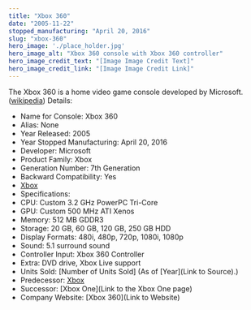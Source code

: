 ```yaml
---
title: "Xbox 360"
date: "2005-11-22"
stopped_manufacturing: "April 20, 2016"
slug: "xbox-360"
hero_image: './place_holder.jpg'
hero_image_alt: "Xbox 360 console with Xbox 360 controller"
hero_image_credit_text: "[Image Image Credit Text]"
hero_image_credit_link: "[Image Image Credit Link]"
---
```

The Xbox 360 is a home video game console developed by Microsoft. ([wikipedia](https://en.wikipedia.org.org/wiki/Xbox_360))
Details:
- Name for Console: Xbox 360
- Alias: None
- Year Released: 2005
- Year Stopped Manufacturing: April 20, 2016
- Developer: Microsoft
- Product Family: Xbox
- Generation Number: 7th Generation
- Backward Compatibility: Yes
- [Xbox](https://en.wikipedia.org.org/wiki/List_of_Xbox_games_compatible_with_Xbox_360)
- Specifications:
- CPU: Custom 3.2 GHz PowerPC Tri-Core
- GPU: Custom 500 MHz ATI Xenos
- Memory: 512 MB GDDR3
- Storage: 20 GB, 60 GB, 120 GB, 250 GB HDD
- Display Formats: 480i, 480p, 720p, 1080i, 1080p
- Sound: 5.1 surround sound
- Controller Input: Xbox 360 Controller
- Extra: DVD drive, Xbox Live support
- Units Sold: [Number of Units Sold] (As of [Year](Link to Source).)
- Predecessor: [Xbox](https://en.wikipedia.org.org/wiki/Xbox)
- Successor: [Xbox One](Link to the Xbox One page)
- Company Website: [Xbox 360](Link to Website)
